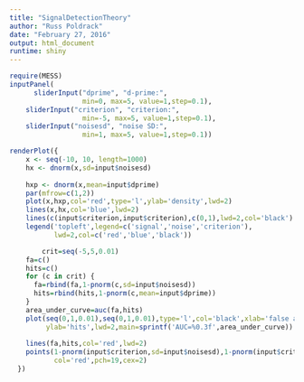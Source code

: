 ```yaml
---
title: "SignalDetectionTheory"
author: "Russ Poldrack"
date: "February 27, 2016"
output: html_document
runtime: shiny
---
```



```r
require(MESS)
inputPanel(
      sliderInput("dprime", "d-prime:",
                  min=0, max=5, value=1,step=0.1),
    sliderInput("criterion", "criterion:",
                  min=-5, max=5, value=1,step=0.1),
    sliderInput("noisesd", "noise SD:",
                  min=1, max=5, value=1,step=0.1))

renderPlot({
    x <- seq(-10, 10, length=1000)
    hx <- dnorm(x,sd=input$noisesd)
    
    hxp <- dnorm(x,mean=input$dprime)
    par(mfrow=c(1,2))
    plot(x,hxp,col='red',type='l',ylab='density',lwd=2)
    lines(x,hx,col='blue',lwd=2)
    lines(c(input$criterion,input$criterion),c(0,1),lwd=2,col='black')
    legend('topleft',legend=c('signal','noise','criterion'),
           lwd=2,col=c('red','blue','black'))

        crit=seq(-5,5,0.01)
    fa=c()
    hits=c()
    for (c in crit) {
      fa=rbind(fa,1-pnorm(c,sd=input$noisesd))
      hits=rbind(hits,1-pnorm(c,mean=input$dprime))
    }
    area_under_curve=auc(fa,hits)
    plot(seq(0,1,0.01),seq(0,1,0.01),type='l',col='black',xlab='false alarms',
         ylab='hits',lwd=2,main=sprintf('AUC=%0.3f',area_under_curve))
    
    lines(fa,hits,col='red',lwd=2)
    points(1-pnorm(input$criterion,sd=input$noisesd),1-pnorm(input$criterion,mean=input$dprime),
           col='red',pch=19,cex=2)
  })


```

